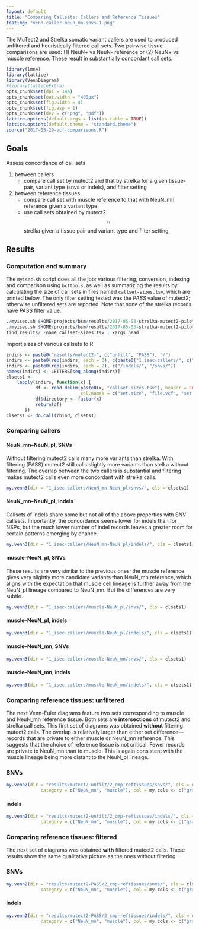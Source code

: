```yaml
---
layout: default
title: "Comparing Callsets: Callers and Reference Tissues"
featimg: "venn-caller-neun_mn-snvs-1.png"
---
```


The MuTect2 and Strelka somatic variant callers are used to produced unfiltered and heuristically filtered call sets.  Two pairwise tissue comparisons are used: (1) NeuN+ vs NeuN- reference or (2) NeuN+ vs muscle reference.  These result in substantially concordant call sets.

```r
library(lme4)
library(lattice)
library(VennDiagram)
#library(latticeExtra)
opts_chunk$set(dpi = 144)
opts_chunk$set(out.width = "400px")
opts_chunk$set(fig.width = 4)
opts_chunk$set(fig.asp = 1)
opts_chunk$set(dev = c("png", "pdf"))
lattice.options(default.args = list(as.table = TRUE))
lattice.options(default.theme = "standard.theme")
source("2017-05-29-vcf-comparisons.R")
```

## Goals

Assess concordance of call sets

1. between callers
   * compare call set by mutect2 and that by strelka for a given tissue-pair, variant type (snvs or indels), and filter setting
1. between reference tissues
   * compare call set with muscle reference to that with NeuN_mn reference given a variant type
   * use call sets obtained by mutect2 $$\cap$$ strelka given a tissue pair and variant type and filter setting

## Results

### Computation and summary

The `myisec.sh` script does all the job: various filtering, conversion, indexing and comparison using `bcftools`, as well as summarizing the results by calculating the size of call sets in files named `callset-sizes.tsv`, which are printed below.  The only filter setting tested was the *PASS* value of mutect2; otherwise unfiltered sets are reported.  Note that none of the strelka records have *PASS* filter value.

```r
./myisec.sh $HOME/projects/bsm/results/2017-05-03-strelka-mutect2-pilot/32MB
./myisec.sh $HOME/projects/bsm/results/2017-05-03-strelka-mutect2-pilot/32MB PASS
find results/ -name callset-sizes.tsv | xargs head
```

Import sizes of various callsets to R:

```r
indirs <- paste0("results/mutect2-", c("unfilt", "PASS"), "/")
indirs <- paste0(rep(indirs, each = 3), c(paste0("1_isec-callers/", c("muscle-NeuN_pl", "NeuN_mn-NeuN_pl", "muscle-NeuN_mn"))))
indirs <- paste0(rep(indirs, each = 2), c("/indels/", "/snvs/"))
names(indirs) <- LETTERS[seq_along(indirs)]
clsets1 <-
    lapply(indirs, function(x) {
           df <- read.delim(paste0(x, "callset-sizes.tsv"), header = FALSE,
                            col.names = c("set.size", "file.vcf", "set.operator", "set.operand"))
           df$directory <- factor(x)
           return(df)
       })
clsets1 <- do.call(rbind, clsets1)
```

### Comparing callers

#### NeuN_mn--NeuN_pl, SNVs

Without filtering mutect2 calls many more variants than strelka.  With filtering (PASS) mutect2 still calls slightly more variants than stelka without filtering.  The overlap between the two callers is substantial and filtering makes mutect2 calls even more concordant with strelka calls.

```r
my.venn3(dir = "1_isec-callers/NeuN_mn-NeuN_pl/snvs/", cls = clsets1)
```

#### NeuN_mn--NeuN_pl, indels

Callsets of indels share some but not all of the above properties with SNV callsets.  Importantly, the concordance seems lower for indels than for NSPs, but the much lower number of indel records leaves a greater room for certain patterns emerging by chance.

```r
my.venn3(dir = "1_isec-callers/NeuN_mn-NeuN_pl/indels/", cls = clsets1)
```


#### muscle--NeuN_pl, SNVs

These results are very similar to the previous ones; the muscle reference gives very slightly more candidate variants than NeuN_mn reference, which aligns with the expectation that muscle cell lineage is further away from the NeuN_pl lineage compared to NeuN_mn.  But the differences are very subtle.

```r
my.venn3(dir = "1_isec-callers/muscle-NeuN_pl/snvs/", cls = clsets1)
```

#### muscle--NeuN_pl, indels

```r
my.venn3(dir = "1_isec-callers/muscle-NeuN_pl/indels/", cls = clsets1)
```

#### muscle--NeuN_mn, SNVs

```r
my.venn3(dir = "1_isec-callers/muscle-NeuN_mn/snvs/", cls = clsets1)
```

#### muscle--NeuN_mn, indels

```r
my.venn3(dir = "1_isec-callers/muscle-NeuN_mn/indels/", cls = clsets1)
```

### Comparing reference tissues: unfiltered

The next Venn-Euler diagrams feature two sets corresponding to muscle and NeuN_mn reference tissue.  Both sets are **intersections** of mutect2 and strelka call sets.  This first set of diagrams was obtained **without** filtering mutect2 calls.  The overlap is relatively larger than either set difference---records that are private to either muscle or NeuN_mn reference.  This suggests that the choice of reference tissue is not critical.  Fewer records are private to NeuN_mn than to muscle.  This is again consistent with the muscle lineage being more distant to the NeuN_pl lineage.

### SNVs

```r
my.venn2(dir = "results/mutect2-unfilt/2_cmp-reftissues/snvs/", cls = clsets1,
             category = c("NeuN_mn", "muscle"), col = my.cols <- c("gray", "rosybrown"), fill = my.cols)
```

#### indels

```r
my.venn2(dir = "results/mutect2-unfilt/2_cmp-reftissues/indels/", cls = clsets1,
             category = c("NeuN_mn", "muscle"), col = my.cols <- c("gray", "rosybrown"), fill = my.cols)
```

### Comparing reference tissues: filtered

The next set of diagrams was obtained **with** filtered mutect2 calls.  These results show the same qualitative picture as the ones without filtering.

### SNVs

```r
my.venn2(dir = "results/mutect2-PASS/2_cmp-reftissues/snvs/", cls = clsets1,
             category = c("NeuN_mn", "muscle"), col = my.cols <- c("gray", "rosybrown"), fill = my.cols)
```

#### indels

```r
my.venn2(dir = "results/mutect2-PASS/2_cmp-reftissues/indels/", cls = clsets1,
             category = c("NeuN_mn", "muscle"), col = my.cols <- c("gray", "rosybrown"), fill = my.cols)
```
